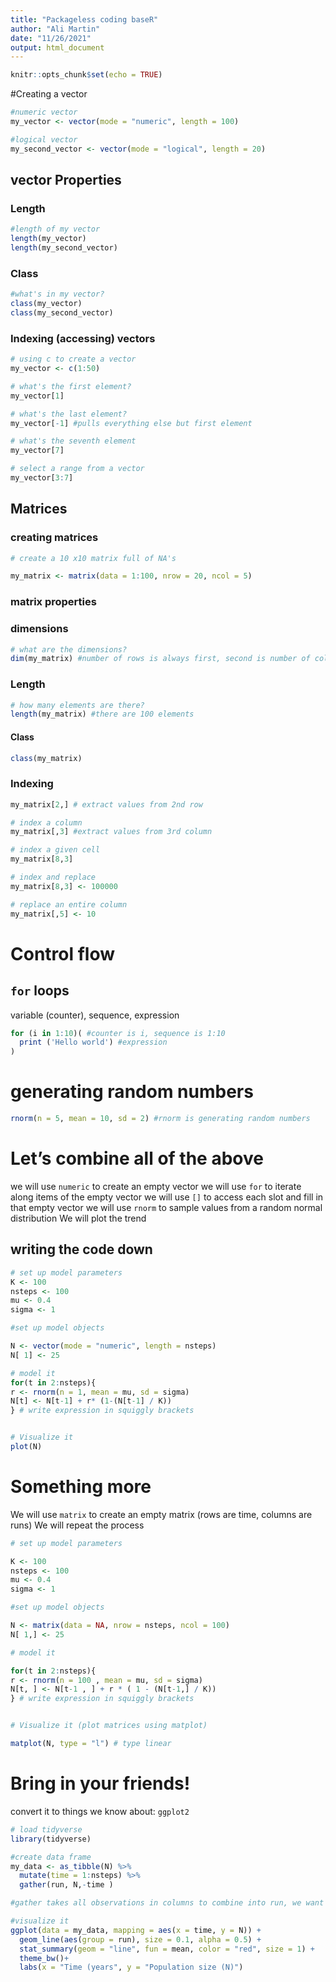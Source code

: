```yaml
---
title: "Packageless coding baseR"
author: "Ali Martin"
date: "11/26/2021"
output: html_document
---
```


```r
knitr::opts_chunk$set(echo = TRUE)
```

#Creating a vector 

```r
#numeric vector
my_vector <- vector(mode = "numeric", length = 100)

#logical vector
my_second_vector <- vector(mode = "logical", length = 20)
```

## vector Properties 

### Length

```r
#length of my vector
length(my_vector)
length(my_second_vector)
```

### Class

```r
#what's in my vector?
class(my_vector)
class(my_second_vector)
```

### Indexing (accessing) vectors

```r
# using c to create a vector
my_vector <- c(1:50)

# what's the first element? 
my_vector[1]

# what's the last element?
my_vector[-1] #pulls everything else but first element

# what's the seventh element
my_vector[7]

# select a range from a vector
my_vector[3:7]
```

## Matrices

### creating matrices

```r
# create a 10 x10 matrix full of NA's

my_matrix <- matrix(data = 1:100, nrow = 20, ncol = 5)
```

### matrix properties

### dimensions

```r
# what are the dimensions?
dim(my_matrix) #number of rows is always first, second is number of cols
```

### Length

```r
# how many elements are there?
length(my_matrix) #there are 100 elements
```

#### Class

```r
class(my_matrix)
```

### Indexing

```r
my_matrix[2,] # extract values from 2nd row

# index a column
my_matrix[,3] #extract values from 3rd column

# index a given cell
my_matrix[8,3] 

# index and replace
my_matrix[8,3] <- 100000

# replace an entire column
my_matrix[,5] <- 10

```

# Control flow

## `for` loops 

variable (counter), sequence, expression

```r
for (i in 1:10)( #counter is i, sequence is 1:10
  print ('Hello world') #expression
)
```

# generating random numbers

```r
rnorm(n = 5, mean = 10, sd = 2) #rnorm is generating random numbers
```

# Let's combine all of the above

we will use `numeric` to create an empty vector
we will use `for` to iterate along items of the empty vector
we will use `[]` to access each slot and fill in that empty vector
we will use `rnorm` to sample values from a random normal distribution
We will plot the trend




## writing the code down


```r
# set up model parameters
K <- 100
nsteps <- 100
mu <- 0.4
sigma <- 1

#set up model objects

N <- vector(mode = "numeric", length = nsteps)
N[ 1] <- 25

# model it
for(t in 2:nsteps){
r <- rnorm(n = 1, mean = mu, sd = sigma)
N[t] <- N[t-1] + r* (1-(N[t-1] / K))
} # write expression in squiggly brackets


# Visualize it
plot(N)
```

# Something more
We will use `matrix` to create an empty matrix (rows are time, columns are runs) We will repeat the process

```r
# set up model parameters

K <- 100
nsteps <- 100
mu <- 0.4
sigma <- 1

#set up model objects

N <- matrix(data = NA, nrow = nsteps, ncol = 100)
N[ 1,] <- 25

# model it

for(t in 2:nsteps){
r <- rnorm(n = 100 , mean = mu, sd = sigma)
N[t, ] <- N[t-1 , ] + r * ( 1 - (N[t-1,] / K))
} # write expression in squiggly brackets


# Visualize it (plot matrices using matplot)

matplot(N, type = "l") # type linear
```

# Bring in your friends!

convert it to things we know about: `ggplot2`

```r
# load tidyverse
library(tidyverse)

#create data frame
my_data <- as_tibble(N) %>% 
  mutate(time = 1:nsteps) %>% 
  gather(run, N,-time )

#gather takes all observations in columns to combine into run, we want it to leave out time

#visualize it
ggplot(data = my_data, mapping = aes(x = time, y = N)) +
  geom_line(aes(group = run), size = 0.1, alpha = 0.5) +
  stat_summary(geom = "line", fun = mean, color = "red", size = 1) +
  theme_bw()+
  labs(x = "Time (years", y = "Population size (N)")
```

